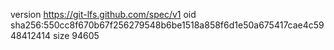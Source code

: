 version https://git-lfs.github.com/spec/v1
oid sha256:550cc8f670b67f256279548b6be1518a858f6d1e50a675417cae4c5948412414
size 94605
